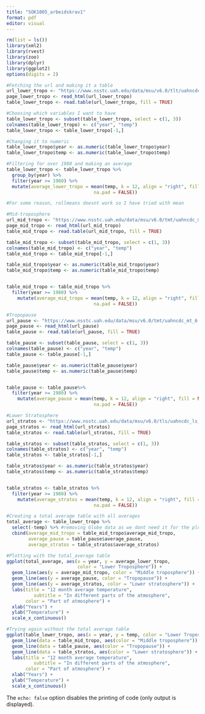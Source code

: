 ---
title: "SOK1005_arbeidskrav1"
format: pdf
editor: visual
---

```{r}
rm(list = ls())
library(xml2)
library(rvest)
library(zoo)
library(dplyr)
library(ggplot2)
options(digits = 2)

#Fetching the url and making it a table
url_lower_tropo <- "https://www.nsstc.uah.edu/data/msu/v6.0/tlt/uahncdc_lt_6.0.txt"
page_lower_tropo <- read_html(url_lower_tropo)
table_lower_tropo <- read.table(url_lower_tropo, fill = TRUE)

#Choosing which variables I want to have
table_lower_tropo <- subset(table_lower_tropo, select = c(1, 3))
colnames(table_lower_tropo) <- c("year", "temp")
table_lower_tropo <- table_lower_tropo[-1,]

#Changing it to numeric
table_lower_tropo$year <- as.numeric(table_lower_tropo$year)
table_lower_tropo$temp <- as.numeric(table_lower_tropo$temp)

#Filtering for over 1980 and making an average
table_lower_tropo <- table_lower_tropo %>%
  group_by(year) %>%
  filter(year >= 1980) %>%
  mutate(average_lower_tropo = mean(temp, k = 12, align = "right", fill = NA,
                                na.pad = FALSE))

#For some reason, rollmeans doesnt work so I have tried with mean
```

```{r}
#Mid-troposphere
url_mid_tropo <- "https://www.nsstc.uah.edu/data/msu/v6.0/tmt/uahncdc_mt_6.0.txt"
page_mid_tropo <- read_html(url_mid_tropo)
table_mid_tropo <- read.table(url_mid_tropo, fill = TRUE)

table_mid_tropo <- subset(table_mid_tropo, select = c(1, 3))
colnames(table_mid_tropo) <- c("year", "temp")
table_mid_tropo <- table_mid_tropo[-1,]

table_mid_tropo$year <- as.numeric(table_mid_tropo$year)
table_mid_tropo$temp <- as.numeric(table_mid_tropo$temp)


table_mid_tropo <- table_mid_tropo %>%
  filter(year >= 1980) %>%
    mutate(average_mid_tropo = mean(temp, k = 12, align = "right", fill = NA,
                                na.pad = FALSE))
```

```{r}
#Tropopause
url_pause <- "https://www.nsstc.uah.edu/data/msu/v6.0/tmt/uahncdc_mt_6.0.txt"
page_pause <- read_html(url_pause)
table_pause <- read.table(url_pause, fill = TRUE)

table_pause <- subset(table_pause, select = c(1, 3))
colnames(table_pause) <- c("year", "temp")
table_pause <- table_pause[-1,]

table_pause$year <- as.numeric(table_pause$year)
table_pause$temp <- as.numeric(table_pause$temp)


table_pause <- table_pause%>%
  filter(year >= 1980) %>%
    mutate(average_pause = mean(temp, k = 12, align = "right", fill = NA,
                                na.pad = FALSE))
```

```{r}
#Lower Stratosphere
url_stratos <- "https://www.nsstc.uah.edu/data/msu/v6.0/tls/uahncdc_ls_6.0.txt"
page_stratos <- read_html(url_stratos)
table_stratos <- read.table(url_stratos, fill = TRUE)

table_stratos <- subset(table_stratos, select = c(1, 3))
colnames(table_stratos) <- c("year", "temp")
table_stratos <- table_stratos[-1,]

table_stratos$year <- as.numeric(table_stratos$year)
table_stratos$temp <- as.numeric(table_stratos$temp)


table_stratos <- table_stratos %>%
  filter(year >= 1980) %>%
    mutate(average_stratos = mean(temp, k = 12, align = "right", fill = NA,
                                na.pad = FALSE))
```

```{r}
#Creating a total average table with all averages
total_average <- table_lower_tropo %>%
  select(-temp) %>% #removing Globe data as we dont need it for the plot
  cbind(average_mid_tropo = table_mid_tropo$average_mid_tropo,
        average_pause = table_pause$average_pause,
        average_stratos = table_stratos$average_stratos)
```

```{r}
#Plotting with the total_average table
ggplot(total_average, aes(x = year, y = average_lower_tropo,
                          color = "Lower Troposphere")) +
  geom_line(aes(y = average_mid_tropo, color = "Middle troposphere")) +
  geom_line(aes(y = average_pause, color = "Tropopause")) +
  geom_line(aes(y = average_stratos, color = "Lower stratosphere")) +
  labs(title = "12 month average temperature",
          subtitle = "In different parts of the atmosphere", 
       color = "Part of atmosphere") +
  xlab("Years") +
  ylab("Temperature") +
  scale_x_continuous()
```

```{r}
#Trying again without the total average table
ggplot(table_lower_tropo, aes(x = year, y = temp, color = "Lower Troposphere")) +
  geom_line(data = table_mid_tropo, aes(color = "Middle troposphere")) +
  geom_line(data = table_pause, aes(color = "Tropopause")) +
  geom_line(data = table_stratos, aes(color = "Lower stratosphere")) +
  labs(title = "12 month average temperature",
          subtitle = "In different parts of the atmosphere", 
       color = "Part of atmosphere") +
  xlab("Years") +
  ylab("Temperature") +
  scale_x_continuous()
```

The `echo: false` option disables the printing of code (only output is displayed).
